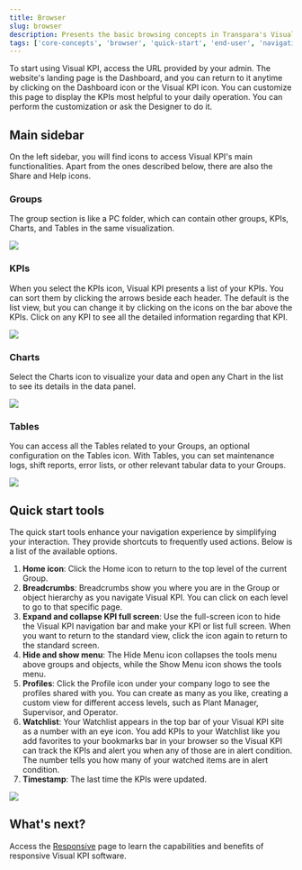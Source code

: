 ```yaml
---
title: Browser
slug: browser
description: Presents the basic browsing concepts in Transpara's Visual KPI Software.
tags: ['core-concepts', 'browser', 'quick-start', 'end-user', 'navigation']
---
```


To start using Visual KPI, access the URL provided by your admin. The website's landing page is the Dashboard, and you can return to it anytime by clicking on the Dashboard icon or the Visual KPI icon. You can customize this page to display the KPIs most helpful to your daily operation. You can perform the customization or ask the Designer to do it.

## Main sidebar
On the left sidebar, you will find icons to access Visual KPI's main functionalities. Apart from the ones described below, there are also the Share and Help icons.

### Groups

The group section is like a PC folder, which can contain other groups, KPIs, Charts, and Tables in the same visualization.

<Image src="media/end-user/core-concepts/browser/group-illustration.png"/>

### KPIs

When you select the KPIs icon, Visual KPI presents a list of your KPIs. You can sort them by clicking the arrows beside each header. The default is the list view, but you can change it by clicking on the icons on the bar above the KPIs. Click on any KPI to see all the detailed information regarding that KPI.

<Image src="media/end-user/core-concepts/browser/kpi-illustration.png"/>

### Charts

Select the Charts icon to visualize your data and open any Chart in the list to see its details in the data panel.

<Image src="media/end-user/core-concepts/browser/charts-illustration.png"/>

### Tables

You can access all the Tables related to your Groups, an optional configuration on the Tables icon. With Tables, you can set maintenance logs, shift reports, error lists, or other relevant tabular data to your Groups.

<Image src="media/end-user/core-concepts/browser/tables-illustration.png"/>

## Quick start tools

The quick start tools enhance your navigation experience by simplifying your interaction. They provide shortcuts to frequently used actions. Below is a list of the available options.

1. **Home icon**: Click the Home icon to return to the top level of the current Group.
2. **Breadcrumbs**: Breadcrumbs show you where you are in the Group or object hierarchy as you navigate Visual KPI. You can click on each level to go to that specific page.
3. **Expand and collapse KPI full screen**: Use the full-screen icon to hide the Visual KPI navigation bar and make your KPI or list full screen. When you want to return to the standard view, click the icon again to return to the standard screen.
4. **Hide and show menu**: The Hide Menu icon collapses the tools menu above groups and objects, while the Show Menu icon shows the tools menu.
5. **Profiles**: Click the Profile icon under your company logo to see the profiles shared with you. You can create as many as you like, creating a custom view for different access levels, such as Plant Manager, Supervisor, and Operator.
6. **Watchlist**: Your Watchlist appears in the top bar of your Visual KPI site as a number with an eye icon. You add KPIs to your Watchlist like you add favorites to your bookmarks bar in your browser so the Visual KPI can track the KPIs and alert you when any of those are in alert condition. The number tells you how many of your watched items are in alert condition.
7. **Timestamp**: The last time the KPIs were updated.

<Image src="media/end-user/core-concepts/browser/quickstart.png"/>

## What's next?
Access the [Responsive](responsive) page to learn the capabilities and benefits of responsive Visual KPI software.